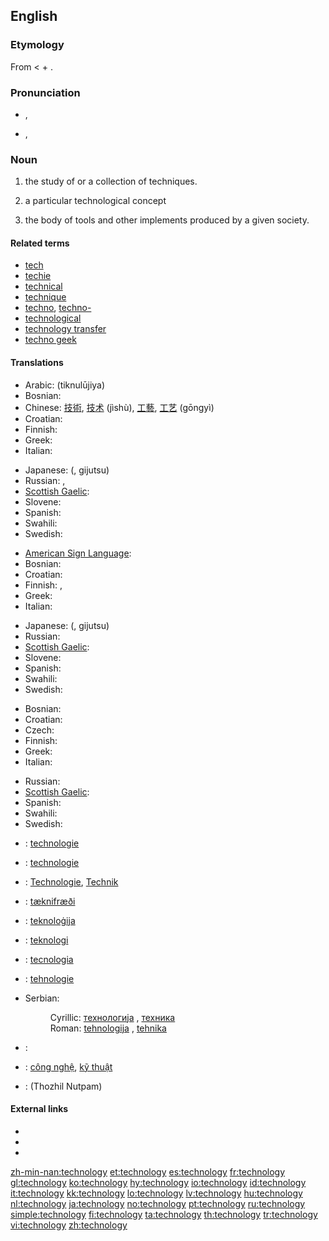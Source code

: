 ==English==

===Etymology===
From {{etyl|grc}} {{term|τεχνολογία|lang=grc|tr=tekhnologia||systematic treatment (of grammar)}} < {{term|τέχνη|tr=tekhne|lang=grc||art}} + {{term|-λογία|lang=grc}}.

===Pronunciation===
* {{a|RP}} {{IPA|/tɛkˈnɒlədʒi/}}, {{SAMPA|/tEk"nQl@dZi/}}
* {{a|GenAm}} {{IPA|/tɛkˈnɑlədʒi/}}, {{SAMPA|/tEk"nAl@dZi/}}

===Noun===
{{en-noun|technologies|-}}
{{wikipedia}}

# {{uncountable}} the study of or a collection of techniques.
# {{countable}} a particular technological concept
# the body of tools and other implements produced by a given society.

====Related terms====
* [[tech]]
* [[techie]]
* [[technical]]
* [[technique]]
* [[techno]], [[techno-]]
* [[technological]]
* [[technology transfer]]
* [[techno geek]]

====Translations====
{{trans-top|the study of or a collection of techniques}}
* Arabic: {{Arab|[[تكنولوجيا]]}} (tiknulūjiya) {{f}}
* Bosnian: {{t-|bs|tehnologija|f}}
* Chinese: [[技術]], [[技术]] (jìshù), [[工藝]], [[工艺]] (gōngyì)
* Croatian: {{t-|hr|tehnologija|f}}
* Finnish: {{t-|fi|teknologia}}
* Greek: {{t+|el|τεχνολογία|f|tr=technología}}
* Italian: {{t+|it|tecnologia|f}}
{{trans-mid}}
* Japanese: {{Jpan|[[技術]]}} ({{Jpan|[[ぎじゅつ]]}}, gijutsu)
* Russian: {{t+|ru|технология|f|tr=texnológija}}, {{t+|ru|техника|f|tr=téxnika}}
* [[Scottish Gaelic]]: {{t-|gd|teicneolas|m|xs=Scottish Gaelic}}
* Slovene: {{t-|sl|tehnologija|f}}
* Spanish: {{t+|es|tecnología|f}}
* Swahili: {{t+|sw|teknologia|xs=Swahili}}
* Swedish: {{t-|sv|teknologi|c}}
{{trans-bottom}}

{{trans-top|a particular technological concept}}
* [[American Sign Language]]: {{tø|ase|Open8@NearUlnarHand-PalmAcross-OpenB@CenterChesthigh-PalmBack Contact Open8@UlnarHand-PalmAcross-OpenB@CenterChesthigh-PalmBack|xs=American Sign Language}}
* Bosnian: {{t-|bs|tehnologija|f}}
* Croatian: {{t-|hr|tehnologija|f}}
* Finnish: {{t-|fi|teknologia}}, {{t+|fi|menetelmä}}
* Greek: {{t+|el|τεχνολογία|f|tr=technología}}
* Italian: {{t+|it|tecnologia|f}}
{{trans-mid}}
* Japanese: {{Jpan|[[技術]]}} ({{Jpan|[[ぎじゅつ]]}}, gijutsu)
* Russian: {{t+|ru|технология|f|tr=texnológija}}
* [[Scottish Gaelic]]: {{t-|gd|teicneolas|m|xs=Scottish Gaelic}}
* Slovene: {{t-|sl|tehnologija|f}}
* Spanish: {{t+|es|tecnología|f}}
* Swahili: {{t+|sw|teknologia|xs=Swahili}}
* Swedish: {{t-|sv|teknologi|c}}
{{trans-bottom}}

{{trans-top|body of tools}}
* Bosnian: {{t-|bs|tehnologija|f}}
* Croatian: {{t-|hr|tehnologija|f}}
* Czech: {{t+|cs|technika|f}}
* Finnish: {{t-|fi|teknologia}}
* Greek: {{t+|el|τεχνολογία|f|tr=technología}}
* Italian: {{t+|it|tecnologia|f}}
{{trans-mid}}
* Russian: {{t+|ru|техника|tr=t'éχnika}}
* [[Scottish Gaelic]]: {{t-|gd|teicneolas|m|xs=Scottish Gaelic}}
* Spanish: {{t+|es|tecnología|f}}
* Swahili: {{t+|sw|teknologia|xs=Swahili}}
* Swedish: {{t-|sv|teknologi|c}}
{{trans-bottom}}

{{checktrans-top}}
* {{ttbc|Dutch}}: [[technologie]]
* {{ttbc|French}}: [[technologie]] {{f}}
* {{ttbc|German}}: [[Technologie]], [[Technik]]
* {{ttbc|Icelandic}}: [[tæknifræði]] {{f}}
* {{ttbc|Maltese}}: [[teknoloġija]]
* {{ttbc|Norwegian}}: [[teknologi]]
* {{ttbc|Portuguese}}: [[tecnologia]] {{f}}
* {{ttbc|Romanian}}: [[tehnologie]]
* Serbian:
*: Cyrillic: [[технологија]] {{f}}, [[техника]] {{f}}
*: Roman: [[tehnologija]] {{f}}, [[tehnika]] {{f}}
* {{ttbc|Sindhi}}: {{sd-Arab|[[ٽيڪنيڀياس|ٽيڪِنِيڀِياسُ]]}}
* {{ttbc|Vietnamese}}: [[công nghệ]], [[kỹ thuật]]
* {{ttbc|Tamil}}: (Thozhil Nutpam)
{{checktrans-bottom}}

====External links====
* {{R:Webster 1913}}
* {{R:Century 1911}}
* {{R:OneLook}}

[[zh-min-nan:technology]]
[[et:technology]]
[[es:technology]]
[[fr:technology]]
[[gl:technology]]
[[ko:technology]]
[[hy:technology]]
[[io:technology]]
[[id:technology]]
[[it:technology]]
[[kk:technology]]
[[lo:technology]]
[[lv:technology]]
[[hu:technology]]
[[nl:technology]]
[[ja:technology]]
[[no:technology]]
[[pt:technology]]
[[ru:technology]]
[[simple:technology]]
[[fi:technology]]
[[ta:technology]]
[[th:technology]]
[[tr:technology]]
[[vi:technology]]
[[zh:technology]]